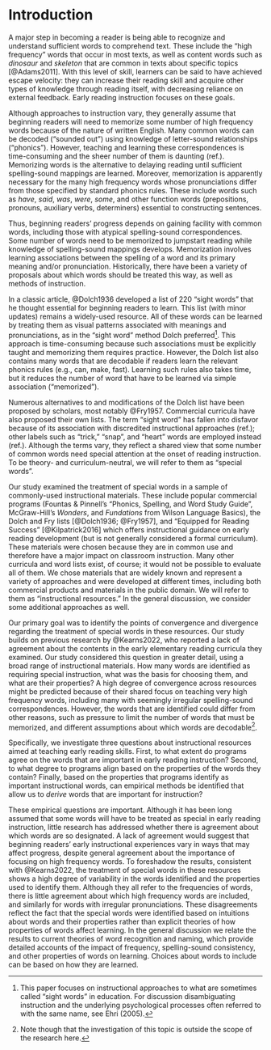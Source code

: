 # Introduction

A major step in becoming a reader is being able to recognize and understand sufficient words to comprehend text. These include the "high frequency" words that occur in most texts, as well as content words such as _dinosaur_ and _skeleton_ that are common in texts about specific topics [@Adams2011]. With this level of skill, learners can be said to have achieved escape velocity: they can increase their reading skill and acquire other types of knowledge through reading itself, with decreasing reliance on external feedback. Early reading instruction focuses on these goals.

Although approaches to instruction vary, they generally assume that beginning readers will need to memorize some number of high frequency words because of the nature of written English. Many common words can be decoded (“sounded out”) using knowledge of letter-sound relationships (“phonics”). However, teaching and learning these correspondences is time-consuming and the sheer number of them is daunting (ref.). Memorizing words is the alternative to delaying reading until sufficient spelling-sound mappings are learned. Moreover, memorization is apparently necessary for the many high frequency words whose pronunciations differ from those specified by standard phonics rules. These include words such as _have_, _said_, _was_, _were_, _some_, and other function words (prepositions, pronouns, auxiliary verbs, determiners) essential to constructing sentences.

Thus, beginning readers’ progress depends on gaining facility with common words, including those with atypical spelling-sound correspondences. Some number of words need to be memorized to jumpstart reading while knowledge of spelling-sound mappings develops. Memorization involves learning associations between the spelling of a word and its primary meaning and/or pronunciation. Historically, there have been a variety of proposals about which words should be treated this way, as well as methods of instruction. 

In a classic article, @Dolch1936 developed a list of 220 “sight words” that he thought essential for beginning readers to learn. This list (with minor updates) remains a widely-used resource. All of these words can be learned by treating them as visual patterns associated with meanings and pronunciations, as in the “sight word” method Dolch preferred^[This paper focuses on instructional approaches to what are sometimes called "sight words" in education. For discussion disambiguating instruction and the underlying psychological processes often referred to with the same name, see Ehri (2005).]. This approach is time-consuming because such associations must be explicitly taught and memorizing them requires practice. However, the Dolch list also contains many words that are decodable if readers learn the relevant phonics rules (e.g., can, make, fast). Learning such rules also takes time, but it reduces the number of word that have to be learned via simple association ("memorized"). 

Numerous alternatives to and modifications of the Dolch list have been proposed by scholars, most notably @Fry1957. Commercial curricula have also proposed their own lists. The term “sight word” has fallen into disfavor because of its association with discredited instructional approaches (ref.); other labels such as “trick,” “snap”, and “heart” words are employed instead (ref.). Although the terms vary, they reflect a shared view that some number of common words need special attention at the onset of reading instruction. To be theory- and curriculum-neutral, we will refer to them as “special words”.

Our study examined the treatment of special words in a sample of commonly-used instructional materials. These include popular commercial programs (Fountas & Pinnell's "Phonics, Spelling, and Word Study Guide", McGraw-Hill's _Wonders_, and _Fundations_ from Wilson Language Basics), the Dolch and Fry lists [@Dolch1936; @Fry1957], and "Equipped for Reading Success" [@Kilpatrick2016] which offers instructional guidance on early reading development (but is not generally considered a formal curriculum). These materials were chosen because they are in common use and therefore have a major impact on classroom instruction. Many other curricula and word lists exist, of course; it would not be possible to evaluate all of them. We chose materials that are widely known and represent a variety of approaches and were developed at different times, including both commercial products and materials in the public domain. We will refer to them as “instructional resources.” In the general discussion, we consider some additional approaches as well.

Our primary goal was to identify the points of convergence and divergence regarding the treatment of special words in these resources. Our study builds on previous research by @Kearns2022, who reported a lack of agreement about the contents in the early elementary reading curricula they examined. Our study considered this question in greater detail, using a broad range of instructional materials. How many words are identified as requiring special instruction, what was the basis for choosing them, and what are their properties? A high degree of convergence across resources might be predicted because of their shared focus on teaching very high frequency words, including many with seemingly irregular spelling-sound correspondences. However, the words that are identified could differ from other reasons, such as pressure to limit the number of words that must be memorized, and different assumptions about which words are decodable^[Note though that the investigation of this topic is outside the scope of the research here.].

Specifically, we investigate three questions about instructional resources aimed at teaching early reading skills. First, to what extent do programs agree on the words that are important in early reading instruction? Second, to what degree to programs align based on the properties of the words they contain? Finally, based on the properties that programs identify as important instructional words, can empirical methods be identified that allow us to _derive_ words that are important for instruction?

These empirical questions are important. Although it has been long assumed that some words will have to be treated as special in early reading instruction, little research has addressed whether there is agreement about which words are so designated. A lack of agreement would suggest that beginning readers’ early instructional experiences vary in ways that may affect progress, despite general agreement about the importance of focusing on high frequency words. To foreshadow the results, consistent with @Kearns2022, the treatment of special words in these resources shows a high degree of variability in the words identified and the properties used to identify them. Although they all refer to the frequencies of words, there is little agreement about which high frequency words are included, and similarly for words with irregular pronunciations. These disagreements reflect the fact that the special words were identified based on intuitions about words and their properties rather than explicit theories of how properties of words affect learning. In the general discussion we relate the results to current theories of word recognition and naming, which provide detailed accounts of the impact of frequency, spelling-sound consistency, and other properties of words on learning. Choices about words to include can be based on how they are learned.
